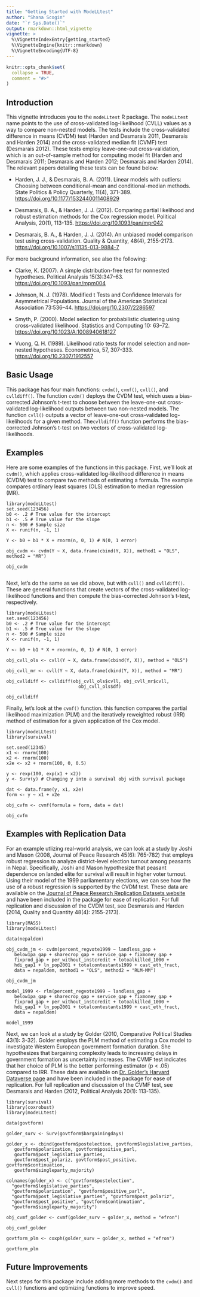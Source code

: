 ```yaml
---
title: "Getting Started with ModeLLtest"
author: "Shana Scogin"
date: "`r Sys.Date()`"
output: rmarkdown::html_vignette
vignette: >
  %\VignetteIndexEntry{getting_started}
  %\VignetteEngine{knitr::rmarkdown}
  %\VignetteEncoding{UTF-8}
---
```


```r
knitr::opts_chunk$set(
  collapse = TRUE,
  comment = "#>"
)
```

## Introduction
This vignette introduces you to the `modeLLtest` R package. The `modeLLtest` name points to the use of cross-validated log-likelihood (CVLL) values as a way to compare non-nested models. The tests include the cross-validated difference in means (CVDM) test (Harden and Desmarais 2011, Desmarais and Harden 2014) and the cross-validated median fit (CVMF) test (Desmarais 2012). These tests employ leave-one-out cross-validation, which is an out-of-sample method for computing model fit (Harden and Desmarais 2011; Desmarais and Harden 2012; Desmarais and Harden 2014). The relevant papers detailing these tests can be found below:

* Harden, J. J., & Desmarais, B. A. (2011). Linear models with outliers: Choosing between conditional-mean and conditional-median methods. State Politics & Policy Quarterly, 11(4), 371-389. <https://doi.org/10.1177/1532440011408929>

* Desmarais, B. A., & Harden, J. J. (2012). Comparing partial likelihood and robust estimation methods for the Cox regression model. Political Analysis, 20(1), 113-135. <https://doi.org/10.1093/pan/mpr042>

* Desmarais, B. A., & Harden, J. J. (2014). An unbiased model comparison test using cross-validation. Quality & Quantity, 48(4), 2155-2173. <https://doi.org/10.1007/s11135-013-9884-7>

For more background information, see also the following:

* Clarke, K. (2007). A simple distribution-free test for nonnested hypotheses. Political Analysis 15(3):347–63. <https://doi.org/10.1093/pan/mpm004>

* Johnson, N. J. (1978). Modified t Tests and Confidence Intervals for Asymmetrical Populations. Journal of the American Statistical Association 73:536–44. <https://doi.org/10.2307/2286597>

* Smyth, P. (2000). Model selection for probabilistic clustering using cross-validated likelihood. Statistics and Computing 10: 63–72. <https://doi.org/10.1023/A:1008940618127>

* Vuong, Q. H. (1989). Likelihood ratio tests for model selection and non-nested hypotheses. Econometrica, 57, 307-333. <https://doi.org/10.2307/1912557>

## Basic Usage
This package has four main functions: `cvdm()`, `cvmf()`, `cvll()`, and `cvlldiff()`. The function `cvdm()` deploys the CVDM test, which uses a bias-corrected Johnson's t-test to choose between the leave-one-out cross-validated log-likelihood outputs between two non-nested models. The function `cvll()` outputs a vector of leave-one-out cross-validated log-likelihoods for a given method. The`cvlldiff()` function performs the bias-corrected Johnson's t-test on two vectors of cross-validated log-likelihoods.

## Examples
Here are some examples of the functions in this package. First, we'll look at `cvdm()`, which applies cross-validated log-likelihood difference in means (CVDM) test to compare two methods of estimating a formula. The example compares ordinary least squares (OLS) estimation to median regression (MR).

```
library(modeLLtest)
set.seed(123456)
b0 <- .2 # True value for the intercept
b1 <- .5 # True value for the slope
n <- 500 # Sample size
X <- runif(n, -1, 1)

Y <- b0 + b1 * X + rnorm(n, 0, 1) # N(0, 1 error)

obj_cvdm <- cvdm(Y ~ X, data.frame(cbind(Y, X)), method1 = "OLS", method2 = "MR")

obj_cvdm
  
```

Next, let's do the same as we did above, but with `cvll()` and `cvlldiff()`. These are general functions that create vectors of the cross-validated log-likelihood functions and then compute the bias-corrected Johnson's t-test, respectively.

```
library(modeLLtest)
set.seed(123456)
b0 <- .2 # True value for the intercept
b1 <- .5 # True value for the slope
n <- 500 # Sample size
X <- runif(n, -1, 1)

Y <- b0 + b1 * X + rnorm(n, 0, 1) # N(0, 1 error)

obj_cvll_ols <- cvll(Y ~ X, data.frame(cbind(Y, X)), method = "OLS")

obj_cvll_mr <- cvll(Y ~ X, data.frame(cbind(Y, X)), method = "MR")

obj_cvlldiff <- cvlldiff(obj_cvll_ols$cvll, obj_cvll_mr$cvll,
                           obj_cvll_ols$df)

obj_cvlldiff
```

Finally, let's look at the `cvmf()` function. this function compares the partial likelihood maximization (PLM) and the iteratively reweighted robust (IRR) method of estimation for a given application of the Cox model.

```
library(modeLLtest)
library(survival)

set.seed(12345)
x1 <- rnorm(100) 
x2 <- rnorm(100)
x2e <- x2 + rnorm(100, 0, 0.5)

y <- rexp(100, exp(x1 + x2))
y <- Surv(y) # Changing y into a survival obj with survival package

dat <- data.frame(y, x1, x2e)
form <- y ~ x1 + x2e

obj_cvfm <- cvmf(formula = form, data = dat)

obj_cvfm
```

## Examples with Replication Data
For an example utlizing real-world analysis, we can look at a study by Joshi and Mason (2008, Journal of Peace Research 45(6): 765-782) that employs robust regression to analyze district-level election turnout among peasants in Nepal. Specifically, Joshi and Mason hypothesize that peasant dependence on landed elite for survival will result in higher voter turnout. Using their model of the 1999 parliamentary elections, we can see how the use of a robust regression is supported by the CVDM test. These data are available on the [Journal of Peace Research Replication Datasets website](https://www.prio.org/JPR/Datasets/) and have been included in the package for ease of replication. For full replication and discussion of the CVDM test, see Desmarais and Harden (2014, Quality and Quantity 48(4): 2155-2173).

```
library(MASS)
library(modeLLtest)

data(nepaldem)

obj_cvdm_jm <- cvdm(percent_regvote1999 ~ landless_gap +
   below1pa_gap + sharecrop_gap + service_gap + fixmoney_gap +
   fixprod_gap + per_without_instcredit + totoalkilled_1000 +
   hdi_gap1 + ln_pop2001 + totalcontestants1999 + cast_eth_fract,
   data = nepaldem, method1 = "OLS", method2 = "RLM-MM")
   
obj_cvdm_jm

model_1999 <- rlm(percent_regvote1999 ~ landless_gap +
   below1pa_gap + sharecrop_gap + service_gap + fixmoney_gap +
   fixprod_gap + per_without_instcredit + totoalkilled_1000 +
   hdi_gap1 + ln_pop2001 + totalcontestants1999 + cast_eth_fract,
   data = nepaldem)

model_1999
```

Next, we can look at a study by Golder (2010, Comparative Political Studies 43(1): 3-32). Golder employs the PLM method of estimating a Cox model to investigate Western European government formation duration. She hypothesizes that bargaining complexity leads to increasing delays in government formation as uncertainty increases. The CVMF test indicates that her choice of PLM is the better performing estimator (p < .05) compared to IRR. These data are available on [Dr. Golder's Harvard Dataverse page](https://doi.org/10.7910/DVN/BUWZBA) and have been included in the package for ease of replication. For full replication and discussion of the CVMF test, see Desmarais and Harden (2012, Political Analysis 20(1): 113-135).

```
library(survival)
library(coxrobust)
library(modeLLtest)

data(govtform)

golder_surv <- Surv(govtform$bargainingdays)

golder_x <- cbind(govtform$postelection, govtform$legislative_parties,
   govtform$polarization, govtform$positive_parl,
   govtform$post_legislative_parties,
   govtform$post_polariz, govtform$post_positive, govtform$continuation,
   govtform$singleparty_majority)
   
colnames(golder_x) <- c("govtform$postelection",
  "govtform$legislative_parties",
  "govtform$polarization", "govtform$positive_parl",
  "govtform$post_legislative_parties", "govtform$post_polariz",
  "govtform$post_positive", "govtform$continuation",
  "govtform$singleparty_majority")
  
obj_cvmf_golder <- cvmf(golder_surv ~ golder_x, method = "efron")
   
obj_cvmf_golder
  
govtform_plm <- coxph(golder_surv ~ golder_x, method = "efron")

govtform_plm
```

## Future Improvements
Next steps for this package include adding more methods to the `cvdm()` and `cvll()` functions and optimizing functions to improve speed.

